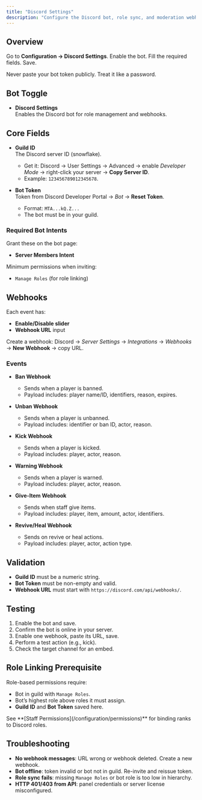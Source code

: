 ```yaml
---
title: "Discord Settings"
description: "Configure the Discord bot, role sync, and moderation webhooks."
---
```


## Overview
Go to **Configuration → Discord Settings**. Enable the bot. Fill the required fields. Save.

<Warning>
Never paste your bot token publicly. Treat it like a password.
</Warning>

## Bot Toggle
- **Discord Settings**  
  Enables the Discord bot for role management and webhooks.

## Core Fields
- **Guild ID**  
  The Discord server ID (snowflake).  
  - Get it: Discord → User Settings → Advanced → enable *Developer Mode* → right-click your server → **Copy Server ID**.  
  - Example: `123456789012345678`.

- **Bot Token**  
  Token from Discord Developer Portal → *Bot* → **Reset Token**.  
  - Format: `MTA...kQ.Z...`  
  - The bot must be in your guild.

### Required Bot Intents
Grant these on the bot page:
- **Server Members Intent**

Minimum permissions when inviting:
- `Manage Roles` (for role linking)

## Webhooks
Each event has:
- **Enable/Disable slider**  
- **Webhook URL** input

Create a webhook: Discord → *Server Settings* → *Integrations* → *Webhooks* → **New Webhook** → copy URL.

### Events
- **Ban Webhook**
  - Sends when a player is banned.
  - Payload includes: player name/ID, identifiers, reason, expires.

- **Unban Webhook**
  - Sends when a player is unbanned.
  - Payload includes: identifier or ban ID, actor, reason.

- **Kick Webhook**
  - Sends when a player is kicked.
  - Payload includes: player, actor, reason.

- **Warning Webhook**
  - Sends when a player is warned.
  - Payload includes: player, actor, reason.

- **Give-Item Webhook**
  - Sends when staff give items.
  - Payload includes: player, item, amount, actor, identifiers.

- **Revive/Heal Webhook**
  - Sends on revive or heal actions.
  - Payload includes: player, actor, action type.

## Validation
- **Guild ID** must be a numeric string.  
- **Bot Token** must be non-empty and valid.  
- **Webhook URL** must start with `https://discord.com/api/webhooks/`.

## Testing
1. Enable the bot and save.  
2. Confirm the bot is online in your server.  
3. Enable one webhook, paste its URL, save.  
4. Perform a test action (e.g., kick).  
5. Check the target channel for an embed.

## Role Linking Prerequisite
Role-based permissions require:
- Bot in guild with `Manage Roles`.  
- Bot’s highest role above roles it must assign.  
- **Guild ID** and **Bot Token** saved here.

<Note>
See **[Staff Permissions](/configuration/permissions)** for binding ranks to Discord roles.
</Note>

## Troubleshooting
- **No webhook messages**: URL wrong or webhook deleted. Create a new webhook.  
- **Bot offline**: token invalid or bot not in guild. Re-invite and reissue token.  
- **Role sync fails**: missing `Manage Roles` or bot role is too low in hierarchy.  
- **HTTP 401/403 from API**: panel credentials or server license misconfigured.

